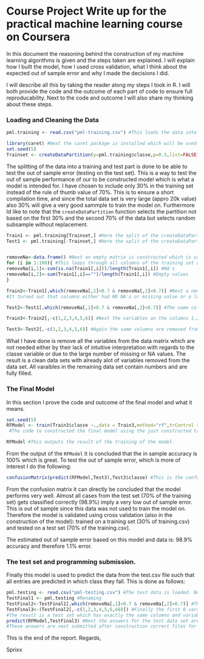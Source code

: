 Course Project Write up for the practical machine learning course on Coursera
========================================================

In this document the reasoning behind the construction of my machine learning algorithms is given and the steps taken are explained.
I will explain how I built the model, how I used cross validation, what I think about the expected out of sample error and why I made the decisions I did.

I will describe all this by taking the reader along my steps I took in R. I will both provide the code and the outcome of each part of code to ensure full reproducability. Next to the code and outcome I will also share my thinking about these steps.

### Loading and Cleaning the Data

```r
pml.training <- read.csv("pml-training.csv") #This loads the data into R right from the .csv

library(caret) #Next the caret package is installed which will be used in the construction of the model
set.seed(5)
Trainset <- createDataPartition(y=pml.training$classe,p=0.3,list=FALSE) #This command splits the trainingdata into a training set and a test set where 30% of the data goes into the training set.
```
The splitting of the data into a training and test part is done to be able to test the out of sample error (testing on the test set). This is a way to test the out of sample performance of our to be constructed model which is what a model is intended for.
I have chosen to include only 30% in the training set instead of the rule of thumb value of 70%. This is to ensure a short compilation time, and since the total data set is very large (appro 20k value) also 30% will give a very good sammple to train the model on. 
Furthermore Id like to note that the `createDataPartition` function selects the partition not based on the first 30% and the second 70% of the data but selects random subsample without replacement.

```r
Train1 <- pml.training[Trainset,] #Here the split of the createDataPartition is executed to form a training set.
Test1 <- pml.training[-Trainset,] #Here the split of the createDataPartition is executed to form a test set.


removeNa<-data.frame() #Next an empty matrix is constructed which is used next.
for (i in 1:160){ #This loops through all columns of the training set and determines the fraction of NA's in that column and also determines the fraction of empty values in a column.
removeNa[i,1]<-sum(is.na(Train1[,i]))/length(Train1[,i]) #NA's
removeNa[i,2]<-sum(Train1[,i]=="")/length(Train1[,i]) #Empty values
}

Train2<-Train1[,which(removeNa[,1]<0.7 & removeNa[,2]<0.7)] #Next a new trainingset is constructed by deleting the columns from the original training set for which there were more than 70% NA's or empty values. 
#It turned out that columns either had NO NA's or missing value or a large number so the columns with large numbers of NA's and empty values are deleted from the data and therefore are also not taking into account in the construction of the model or the prediction.

Test2<-Test1[,which(removeNa[,1]<0.7 & removeNa[,2]<0.7)] #The same columns are removed from the test set to ensure similarity between these data sets.

Train3<-Train2[,-c(1,2,3,4,5,6)] #Next the variables on the columns 1,2,3,4,6 are also removed since these seemed not usable for the model. The variables: X, user_name, 3x timestamp variables, new_window. These were disgarded due to their lack of interpratational effect compared to the classses. The X for example only indicated the number of the measurement which should not be taking into account when constructing the model.

Test3<-Test2[,-c(1,2,3,4,5,6)] #Again the same columns are removed from the test set.

```

What I have done is remove all the variables from the data matrix which are not needed either by their lack of intuitive interpretation with regards to the classe variable or due to the large number of missing or NA values. The result is a clean data sets with already alot of variables removed from the data set.
All varaibles in the remaining data set contain numbers and are fully filled.

### The Final Model
In this section I prove the code and outcome of the final model and what it means.
```r
set.seed(5)
RFModel <- train(Train3$classe ~.,data = Train3,method="rf",trControl = trainControl(method = "cv", number  = 10))
 #The code to constructed the final model using the just constructed train set. It is constructed using the rf (random forest) method using all remaining variables. Furthermore 10-fold cross validation is used for the training of the model. This implies that the data is splitted in 10 folds from which one is removed to cross validate the result on (10 times).

RFModel #This outputs the result of the training of the model.
```
From the output of the `RFModel` it is concluded that the in sample accuracy is 100% which is great. To test the out of sample error, which is more of interest I do the following:

```r
confusionMatrix(predict(RFModel,Test3),Test3$classe) #This is the confusion matrix where the prediction of the model is inputted on the test data and set against the actual values from the test data (test data is the 70% not used for training from the training set in this case). 
```

From the confusion matrix it can directly be concluded that the model performs very well. Almost all cases from the test set (70% of the training set) gets classified correctly (98.9%) imply a very low out of sample error. This is out of sample since this data was not used to train the model on. 
Therefore the model is validated using cross validation (also in the construction of the model): trained on a training set (30% of training.csv) and tested on a test set (70% of the training.csv).

The estimated out of sample error based on this model and data is: 98.9% accuracy and therefore 1.1% error.

### The test set and programming submission.
Finally this model is used to predict the data from the test.csv file such that all entries are predicted in which class they fall. This is done as follows:
```r
pml.testing <- read.csv("pml-testing.csv") #The test data is loaded. Note that the classes are not included in this test set and the error rate can therefore not be determined for this data set( the answers not present)
TestFinal1 <- pml.testing #Renaming
TestFinal2<-TestFinal1[,which(removeNa[,1]<0.7 & removeNa[,2]<0.7)] #The same variables as in the training set are removed. The test set needs to be adjusted in exactly the same way as the training set.
TestFinal3<-(TestFinal2[,-c(1,2,3,4,5,6,60)]) #Finally the first 6 varaibles are again removed and in adition the varaible which replaced the class variable is removed (60, projectid). This is to identify the project but is not used in the model since this was not included in the training set.
#The result is a test set which has exactly the same columns and variables as the trainin set used in the training of the model.
predict(RFModel,TestFinal3) #Next the answers for the test data set are predicted using the model we training in the previous section.
#These answers are next submitted after construction correct files for them of which I have not shown the code. The result is a 100% score for all the 20 test cases. Therefore the out of sample error for this very small test set could be seen as 0% although it must be noted that this is a very small data set so the actual error rate could very easiliy be 99% as we found in our our of sample error result.

```

This is the end of the report.
Regards,

Sprixx
